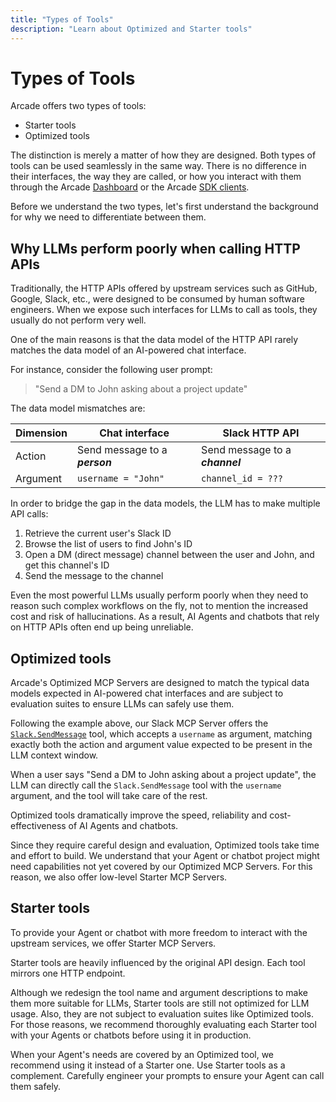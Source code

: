 ```yaml
---
title: "Types of Tools"
description: "Learn about Optimized and Starter tools"
---
```


# Types of Tools

Arcade offers two types of tools:

- Starter tools
- Optimized tools

The distinction is merely a matter of how they are designed. Both types of tools can be used seamlessly in the same way. There is no difference in their interfaces, the way they are called, or how you interact with them through the Arcade [Dashboard](https://api.arcade.dev/dashboard/) or the Arcade [SDK clients](/home/arcade-clients).

Before we understand the two types, let's first understand the background for why we need to differentiate between them.

## Why LLMs perform poorly when calling HTTP APIs

Traditionally, the HTTP APIs offered by upstream services such as GitHub, Google, Slack, etc., were designed to be consumed by human software engineers. When we expose such interfaces for LLMs to call as tools, they usually do not perform very well.

One of the main reasons is that the data model of the HTTP API rarely matches the data model of an AI-powered chat interface.

For instance, consider the following user prompt:

> "Send a DM to John asking about a project update"

The data model mismatches are:

| Dimension | Chat interface                         | Slack HTTP API                          |
| --------- | -------------------------------------- | --------------------------------------- |
| Action    | Send message to a <b><i>person</i></b> | Send message to a <b><i>channel</i></b> |
| Argument  | `username = "John"`                    | `channel_id = ???`                      |

In order to bridge the gap in the data models, the LLM has to make multiple API calls:

1. Retrieve the current user's Slack ID
2. Browse the list of users to find John's ID
3. Open a DM (direct message) channel between the user and John, and get this channel's ID
4. Send the message to the channel

Even the most powerful LLMs usually perform poorly when they need to reason such complex workflows on the fly, not to mention the increased cost and risk of hallucinations. As a result, AI Agents and chatbots that rely on HTTP APIs often end up being unreliable.

## Optimized tools

Arcade's Optimized MCP Servers are designed to match the typical data models expected in AI-powered chat interfaces and are subject to evaluation suites to ensure LLMs can safely use them.

Following the example above, our Slack MCP Server offers the [`Slack.SendMessage`](/mcp-servers/social-communication/slack#slacksendmessage) tool, which accepts a `username` as argument, matching exactly both the action and argument value expected to be present in the LLM context window.

When a user says "Send a DM to John asking about a project update", the LLM can directly call the `Slack.SendMessage` tool with the `username` argument, and the tool will take care of the rest.

Optimized tools dramatically improve the speed, reliability and cost-effectiveness of AI Agents and chatbots.

Since they require careful design and evaluation, Optimized tools take time and effort to build. We understand that your Agent or chatbot project might need capabilities not yet covered by our Optimized MCP Servers. For this reason, we also offer low-level Starter MCP Servers.

## Starter tools

To provide your Agent or chatbot with more freedom to interact with the upstream services, we offer Starter MCP Servers.

Starter tools are heavily influenced by the original API design. Each tool mirrors one HTTP endpoint.

Although we redesign the tool name and argument descriptions to make them more suitable for LLMs, Starter tools are still not optimized for LLM usage. Also, they are not subject to evaluation suites like Optimized tools. For those reasons, we recommend thoroughly evaluating each Starter tool with your Agents or chatbots before using it in production.

When your Agent's needs are covered by an Optimized tool, we recommend using it instead of a Starter one. Use Starter tools as a complement. Carefully engineer your prompts to ensure your Agent can call them safely.
